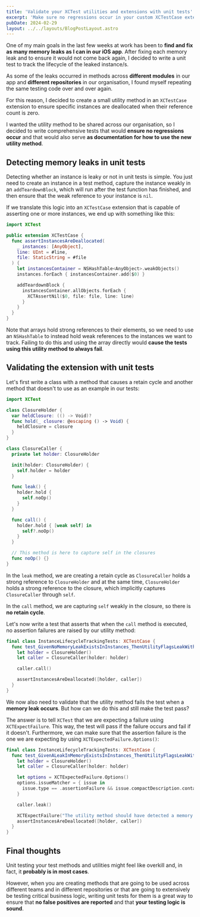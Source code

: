```yaml
---
title: 'Validate your XCTest utilities and extensions with unit tests'
excerpt: 'Make sure no regressions occur in your custom XCTestCase extensions and helper methods with unit tests and XCTExpectFailure.'
pubDate: 2024-02-29
layout: ../../layouts/BlogPostLayout.astro
---
```


One of my main goals in the last few weeks at work has been to **find and fix as many memory leaks as I can in our iOS app**. After fixing each memory leak and to ensure it would not come back again, I decided to write a unit test to track the lifecycle of the leaked instance/s.

As some of the leaks occurred in methods across **different modules** in our app and **different repositories** in our organisation, I found myself repeating the same testing code over and over again.

For this reason, I decided to create a small utility method in an `XCTestCase` extension to ensure specific instances are deallocated when their reference count is zero.

I wanted the utility method to be shared across our organisation, so I decided to write comprehensive tests that would **ensure no regressions occur** and that would also serve **as documentation for how to use the new utility method**.

## Detecting memory leaks in unit tests

Detecting whether an instance is leaky or not in unit tests is simple. You just need to create an instance in a test method, capture the instance weakly in an `addTeardownBlock`, which will run after the test function has finished, and then ensure that the weak reference to your instance is `nil`.

If we translate this logic into an `XCTestCase` extension that is capable of asserting one or more instances, we end up with something like this:

```swift:InstanceLifecycle.swift
import XCTest

public extension XCTestCase {
  func assertInstancesAreDeallocated(
    _ instances: [AnyObject],
    line: UInt = #line,
    file: StaticString = #file
  ) {
    let instancesContainer = NSHashTable<AnyObject>.weakObjects()
    instances.forEach { instancesContainer.add($0) }

    addTeardownBlock {
      instancesContainer.allObjects.forEach {
        XCTAssertNil($0, file: file, line: line)
      }
    }
  }
}
```

Note that arrays hold strong references to their elements, so we need to use an `NSHashTable` to instead hold weak references to the instances we want to track. Failing to do this and using the array directly would **cause the tests using this utility method to always fail**.

## Validating the extension with unit tests

Let's first write a class with a method that causes a retain cycle and another method that doesn't to use as an example in our tests:

```swift:InstanceLifecycleTests.swift
import XCTest

class ClosureHolder {
  var heldClosure: (() -> Void)?
  func hold(_ closure: @escaping () -> Void) {
    heldClosure = closure
  }
}

class ClosureCaller {
  private let holder: ClosureHolder

  init(holder: ClosureHolder) {
    self.holder = holder
  }

  func leak() {
    holder.hold {
      self.noOp()
    }
  }

  func call() {
    holder.hold { [weak self] in
      self?.noOp()
    }
  }

  // This method is here to capture self in the closures
  func noOp() {}
}
```

In the `leak` method, we are creating a retain cycle as `ClosureCaller` holds a strong reference to `ClosureHolder` and at the same time, `ClosureHolder` holds a strong reference to the closure, which implicitly captures `ClosureCaller` through `self`.

In the `call` method, we are capturing `self` weakly in the closure, so there is **no retain cycle**.

Let's now write a test that asserts that when the `call` method is executed, no assertion failures are raised by our utility method:

```swift:InstanceLifecycleTests.swift
final class InstanceLifecycleTrackingTests: XCTestCase {
  func test_GivenNoMemoryLeakExistsInInstances_ThenUtilityFlagsLeakWithAFailure() {
    let holder = ClosureHolder()
    let caller = ClosureCaller(holder: holder)

    caller.call()

    assertInstancesAreDeallocated([holder, caller])
  }
}
```

We now also need to validate that the utility method fails the test when a **memory leak occurs**. But how can we do this and still make the test pass?

The answer is to tell `XCTest` that we are expecting a failure using `XCTExpectFailure`. This way, the test will pass if the failure occurs and fail if it doesn't. Furthermore, we can make sure that the assertion failure is the one we are expecting by using `XCTExpectedFailure.Options()`:

```swift:InstanceLifecycleTests.swift
final class InstanceLifecycleTrackingTests: XCTestCase {
  func test_GivenALeakInMemoryExistsInInstances_ThenUtilityFlagsLeakWithAFailure() {
    let holder = ClosureHolder()
    let caller = ClosureCaller(holder: holder)

    let options = XCTExpectedFailure.Options()
    options.issueMatcher = { issue in
      issue.type == .assertionFailure && issue.compactDescription.contains("XCTAssertNil failed")
    }

    caller.leak()

    XCTExpectFailure("The utility method should have detected a memory leak.", options: options)
    assertInstancesAreDeallocated([holder, caller])
  }
}
```

## Final thoughts

Unit testing your test methods and utilities might feel like overkill and, in fact, it **probably is in most cases**.

However, when you are creating methods that are going to be used across different teams and in different repositories or that are going to extensively be testing critical business logic, writing unit tests for them is a great way to ensure that **no false positives are reported** and that **your testing logic is sound**.
